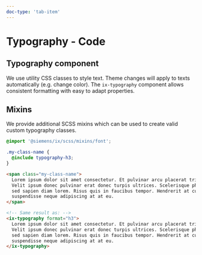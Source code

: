 ```yaml
---
doc-type: 'tab-item'
---
```



# Typography - Code

## Typography component

We use utility CSS classes to style text. Theme changes will apply to texts automatically (e.g. change color). The `ix-typography` component allows consistent formatting with easy to adapt properties.

<Api />

## Mixins

We provide additional SCSS mixins which can be used to create valid custom typography
classes.

```scss
@import '@siemens/ix/scss/mixins/font';

.my-class-name {
  @include typography-h3;
}
```

```html
<span class="my-class-name">
  Lorem ipsum dolor sit amet consectetur. Et pulvinar arcu placerat tristique.
  Velit ipsum donec pulvinar erat donec turpis ultrices. Scelerisque pharetra
  sed sapien diam lorem. Risus quis in faucibus tempor. Hendrerit at cursus
  suspendisse neque adipiscing at at eu.
</span>

<!-- Same result as: -->
<ix-typography format="h3">
  Lorem ipsum dolor sit amet consectetur. Et pulvinar arcu placerat tristique.
  Velit ipsum donec pulvinar erat donec turpis ultrices. Scelerisque pharetra
  sed sapien diam lorem. Risus quis in faucibus tempor. Hendrerit at cursus
  suspendisse neque adipiscing at at eu.
</ix-typography>
```
